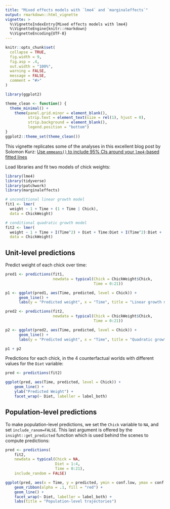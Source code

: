 ```yaml
---
title: "Mixed effects models with `lme4` and `marginaleffects`"
output: rmarkdown::html_vignette
vignette: >
  %\VignetteIndexEntry{Mixed effects models with lme4}
  %\VignetteEngine{knitr::rmarkdown}
  %\VignetteEncoding{UTF-8}
---
```


```r
knitr::opts_chunk$set(
  collapse = TRUE,
  fig.width = 9,
  fig.asp = .4,
  out.width = "100%",
  warning = FALSE,
  message = FALSE,
  comment = "#>"
)

library(ggplot2)

theme_clean <- function() {
  theme_minimal() +
    theme(panel.grid.minor = element_blank(),
          strip.text = element_text(size = rel(1), hjust = 0),
          strip.background = element_blank(),
          legend.position = "bottom")
}
ggplot2::theme_set(theme_clean())
```

This vignette replicates some of the analyses in this excellent blog post by Solomon Kurz: [Use `emmeans()` to include 95% CIs around your `lme4`-based fitted lines](https://solomonkurz.netlify.app/post/2021-12-16-use-emmeans-to-include-95-cis-around-your-lme4-based-fitted-lines/)

Load libraries and fit two models of chick weights:

```r
library(lme4)
library(tidyverse)
library(patchwork)
library(marginaleffects)

# unconditional linear growth model
fit1 <- lmer(
  weight ~ 1 + Time + (1 + Time | Chick),
  data = ChickWeight)

# conditional quadratic growth model
fit2 <- lmer(
  weight ~ 1 + Time + I(Time^2) + Diet + Time:Diet + I(Time^2):Diet + (1 + Time + I(Time^2) | Chick),
  data = ChickWeight)
```

## Unit-level predictions

Predict weight of each chick over time:

```r
pred1 <- predictions(fit1,
                     newdata = typical(Chick = ChickWeight$Chick,
                                       Time = 0:21))

p1 <- ggplot(pred1, aes(Time, predicted, level = Chick)) +
      geom_line() +
      labs(y = "Predicted weight", x = "Time", title = "Linear growth model")

pred2 <- predictions(fit2,
                     newdata = typical(Chick = ChickWeight$Chick,
                                       Time = 0:21))

p2 <- ggplot(pred2, aes(Time, predicted, level = Chick)) +
      geom_line() +
      labs(y = "Predicted weight", x = "Time", title = "Quadratic growth model")

p1 + p2
```

Predictions for each chick, in the 4 counterfactual worlds with different values for the `Diet` variable:

```r
pred <- predictions(fit2)

ggplot(pred, aes(Time, predicted, level = Chick)) +
    geom_line() +
    ylab("Predicted Weight") +
    facet_wrap(~ Diet, labeller = label_both)
```

## Population-level predictions

To make population-level predictions, we set the `Chick` variable to `NA`, and set `include_ranom=FALSE`. This last argument is offered by the `insight::get_predicted` function which is used behind the scenes to compute predictions:

```r
pred <- predictions(
    fit2,
    newdata = typical(Chick = NA,
                      Diet = 1:4,
                      Time = 0:21),
    include_random = FALSE)

ggplot(pred, aes(x = Time, y = predicted, ymin = conf.low, ymax = conf.high)) +
    geom_ribbon(alpha = .1, fill = "red") +
    geom_line() +
    facet_wrap(~ Diet, labeller = label_both) +
    labs(title = "Population-level trajectories")
```
